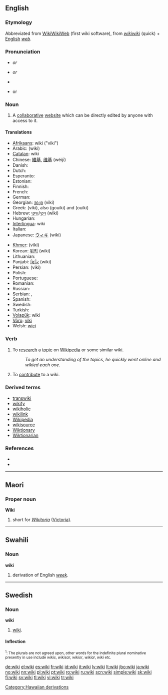 {{was wotd|2006|December|31}}
==English==

{{wikipedia}}

===Etymology===
Abbreviated from [[w:WikiWikiWeb|WikiWikiWeb]] (first wiki software), from {{Haw.}} ''[[wikiwiki]]'' (quick) + [[English]] ''[[web]]''.

===Pronunciation===
* {{IPA|/ˈwɪ.ki/}} ''or'' {{IPAchar|/ˈwi.ki/}}
* {{AHD|(wĭʹkē)}} ''or'' {{AHDchar|(wēʹkē)}}
* {{audio|en-us-wiki.ogg|Audio (US)}}
* {{rhymes|ɪki}} or {{IPAchar|[[Rhymes:English:-iːki|-iːki]]}}

===Noun===
{{en-noun}}

# A [[collaborative]] [[website]] which can be directly edited by anyone with access to it.

====Translations====
{{trans-top|''n.'' collaborative website}}
* [[Afrikaans]]: wiki ("viki")
* Arabic: {{ARchar|[[ويكي]]}} (wiki)
* [[Catalan]]: wiki
* Chinese: [[維基]], [[维基]] (wéijī)
* Danish: {{t-|da|wiki}}
* Dutch: {{t-|nl|wiki}}
* Esperanto: {{t-|eo|vikio|xs=Esperanto}}
* Estonian: {{t+|et|viki}}
* Finnish: {{t+|fi|wiki}}
* French: {{t+|fr|wiki|m}}
* German: {{t-|de|Wiki|n}}
* Georgian: [[ვიკი]] (viki)
* Greek: {{t|el|βίκι|n|sc=Grek}} (víki), also {{t|el|γουίκι|n|sc=Grek}} (gouíki) and {{t|el|ουίκι|n|sc=Grek}} (ouíki)
* Hebrew: [[ויקי]]/[[וויקי]] (wiki)
* Hungarian: {{t+|hu|viki}}
* [[Interlingua]]: wiki
* Italian: {{t+|it|wiki}}
* Japanese: [[ウィキ]] (wiki)
{{trans-mid}}
* [[Khmer]]: {{KMchar|[[វីគី]]}} (vīkī)
* Korean: [[위키]] (wiki)
* Lithuanian: {{t+|lt|viki|xs=Lithuanian}}
* Panjabi: [[ਵਿਕਿ]] (wiki)
* Persian: {{FAchar|[[ویکی]]}} (viki)
* Polish: {{t+|pl|wiki}}
* Portuguese: {{t+|pt|wiki}}
* Romanian: {{t+|ro|wiki}}
* Russian: {{t+|ru|вики|tr=víki|sc=Cyrl}}
* Serbian: {{t+|sr|вики|sc=Cyrl}}, {{t+|sr|viki}}
* Spanish: {{t+|es|wiki}}
* Swedish: {{t+|sv|wiki}}
* Turkish: {{t+|tr|viki}}
* [[Volapük]]: wiki
* [[Võro]]: [[viki#Võro|viki]]
* Welsh: [[wici]]
{{trans-bottom}}

===Verb===
{{en-verb|wiki}}

# {{transitive}} To [[research]] a [[topic]] on [[Wikipedia]] or some similar wiki.
#:''To get an understanding of the topics, he quickly went online and wikied each one.''
# {{intransitive}} To [[contribute]] to a wiki.

===Derived terms===
* [[transwiki]]
* [[wikify]]
* [[wikiholic]]
* [[wikilink]]
* [[Wikipedia]]
* [[wikisource]]
* [[Wiktionary]]
* [[Wiktionarian]]

===References===
* {{R:American Heritage 2000|wiki}}
* {{R:Webster's New Millennium|wiki}}

----

==Maori==

===Proper noun===
'''Wiki'''

# short for ''[[Wikitoria]]'' ([[Victoria]]).

----

==Swahili==

===Noun===
'''wiki'''

# derivation of English ''[[week]]''.

----

==Swedish==

===Noun===
'''wiki''' {{IPA|viːkɪ, vɪkɪ, wiːkɪ, wɪkɪ}}

# [[#English|wiki]].

====Inflection====
{{sv-noun|gender=Common|wiki|wikin|wikier|wikierna|wikis|wikins|wikiers|wikiernas}}
<small><sup>1</sup>: The plurals are not agreed upon, other words for the indefinite plural nominative presently in use include ''wikis'', ''wikisar'', ''wikior'', ''wikiar'', ''wiki'' etc.</small>

[[Category:Hawaiian derivations]]

[[de:wiki]]
[[el:wiki]]
[[es:wiki]]
[[fr:wiki]]
[[id:wiki]]
[[it:wiki]]
[[lv:wiki]]
[[lt:wiki]]
[[jbo:wiki]]
[[ja:wiki]]
[[no:wiki]]
[[nn:wiki]]
[[pl:wiki]]
[[pt:wiki]]
[[ro:wiki]]
[[ru:wiki]]
[[scn:wiki]]
[[simple:wiki]]
[[sk:wiki]]
[[fi:wiki]]
[[sv:wiki]]
[[tl:wiki]]
[[vi:wiki]]
[[tr:wiki]]